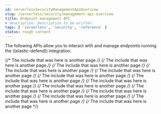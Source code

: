 ```yaml
---
id: serverlessSecurityManagementApiOverview
slug: /serverless/security/management-api-overview
title: Endpoint management API
# description: Description to be written
tags: [ 'serverless', 'security', 'reference' ]
status: rough content
---
```



<RoughContent />

<div id="management-api-overview"></div>

The following APIs allow you to interact with and manage endpoints running the ((elastic-defend)) integration.

{/* The include that was here is another page */}
{/* The include that was here is another page */}
{/* The include that was here is another page */}
{/* The include that was here is another page */}
{/* The include that was here is another page */}
{/* The include that was here is another page */}
{/* The include that was here is another page */}
{/* The include that was here is another page */}
{/* The include that was here is another page */}
{/* The include that was here is another page */}
{/* The include that was here is another page */}
{/* The include that was here is another page */}
{/* The include that was here is another page */}
{/* The include that was here is another page */}
